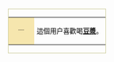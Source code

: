 <div style="float: left; border:solid #CC9 1px; margin: 1px;">
{| cellspacing="0" style="width: 238px; background: white;"
| style="width: 45px; height: 45px; background: #F6E6AE; text-align: center; font-size: 5pt; color: #0;" | ''''''
| style="font-size: 10pt; padding: 4pt; line-height: 1.25em; color: black;" |這個用户喜歡喝'''[[豆漿]]'''。
|}</div>